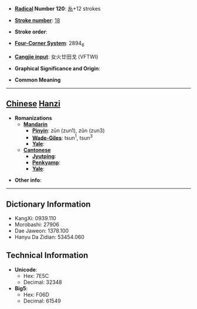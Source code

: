 * '''[[Wiktionary:Chinese radical index| Radical]] Number 120''': [[Wiktionary:Chinese radical index 糸|糸]]+12 strokes

* '''[[Wiktionary:Chinese total strokes index|Stroke number]]''': [[Wiktionary:Chinese total strokes index 18|18]]

* '''Stroke order''': 

* '''[[Wiktionary:Chinese four corner index|Four-Corner System]]''': 2894<sub>6</sub>

* '''[[Wiktionary:Chinese Cangjie index|Cangjie input]]''': 女火廿田戈 (VFTWI)

* '''Graphical Significance and Origin''': 

* '''Common Meaning'''

----

== [[Chinese]] [[Hanzi]] ==

* '''Romanizations'''
** '''[[Mandarin]]'''
*** '''[[Pinyin]]''': zūn (zun1), zǔn (zun3)
*** '''[[Wade-Giles]]''': tsun<sup>1</sup>, tsun<sup>3</sup>
*** '''[[Yale]]''': 
** '''[[Cantonese]]'''
*** '''[[Jyutping]]''':
*** '''[[Penkyamp]]''': 
*** '''[[Yale]]''': 

* '''Other info''': 

----

== Dictionary Information ==

* KangXi: 0939.110
* Morobashi: 27906
* Dae Jaweon: 1378.100
* Hanyu Da Zidian: 53454.060

== Technical Information ==

* '''Unicode''':
** Hex: 7E5C
** Decimal: 32348
* '''Big5''':
** Hex: F06D
** Decimal: 61549